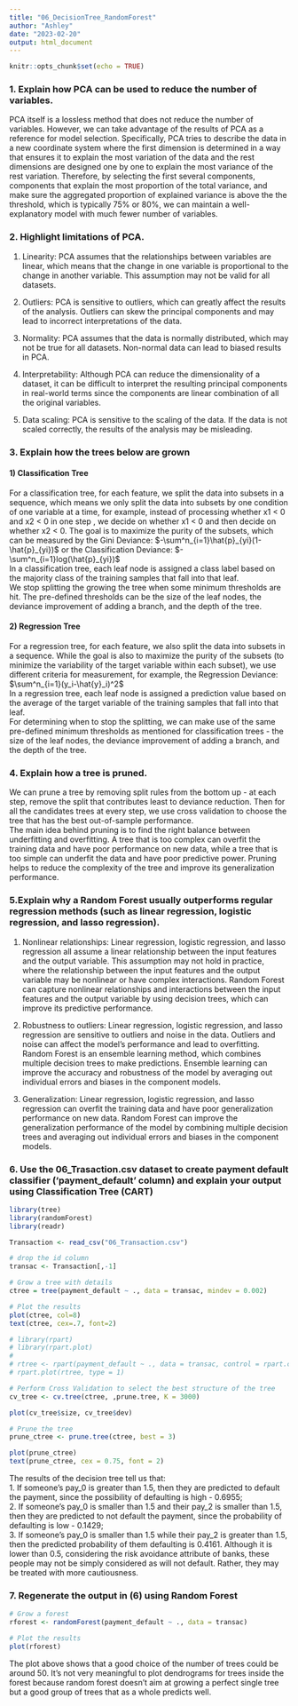 ---
title: "06_DecisionTree_RandomForest"
author: "Ashley"
date: "2023-02-20"
output: html_document
---

```{r setup, include=FALSE}
knitr::opts_chunk$set(echo = TRUE)
```


### 1. Explain how PCA can be used to reduce the number of variables.
PCA itself is a lossless method that does not reduce the number of variables. However, we can take advantage of the results of PCA as a reference for model selection. Specifically, PCA tries to describe the data in a new coordinate system where the first dimension is determined in a way that ensures it to explain the most variation of the data and the rest dimensions are designed one by one to explain the most variance of the rest variation. Therefore, by selecting the first several components, components that explain the most proportion of the total variance, and make sure the aggregated proportion of explained variance is above the the threshold, which is typically 75% or 80%, we can maintain a well-explanatory model with much fewer number of variables.

### 2. Highlight limitations of PCA.
1. Linearity: PCA assumes that the relationships between variables are linear, which means that the change in one variable is proportional to the change in another variable. This assumption may not be valid for all datasets.

2. Outliers: PCA is sensitive to outliers, which can greatly affect the results of the analysis. Outliers can skew the principal components and may lead to incorrect interpretations of the data.

3. Normality: PCA assumes that the data is normally distributed, which may not be true for all datasets. Non-normal data can lead to biased results in PCA.

4. Interpretability: Although PCA can reduce the dimensionality of a dataset, it can be difficult to interpret the resulting principal components in real-world terms since the components are linear combination of all the original variables.

5. Data scaling: PCA is sensitive to the scaling of the data. If the data is not scaled correctly, the results of the analysis may be misleading.


### 3. Explain how the trees below are grown
#### 1) Classification Tree
For a classification tree, for each feature, we split the data into subsets in a sequence, which means we only split the data into subsets by one condition of one variable at a time, for example, instead of processing whether x1 < 0 and x2 < 0 in one step , we decide on whether x1 < 0 and then decide on whether x2 < 0. The goal is to maximize the purity of the subsets, which can be measured by the Gini Deviance: $-\sum^n_{i=1}\hat{p}_{yi}(1-\hat{p}_{yi})$ or the Classification Deviance: $-\sum^n_{i=1}log(\hat{p}_{yi})$  
In a classification tree, each leaf node is assigned a class label based on the majority class of the training samples that fall into that leaf.  
We stop splitting the growing the tree when some minimum thresholds are hit. The pre-defined thresholds can be the size of the leaf nodes, the deviance improvement of adding a branch, and the depth of the tree.

#### 2) Regression Tree
For a regression tree, for each feature, we also split the data into subsets in a sequence. While the goal is also to maximize the purity of the subsets (to minimize the variability of the target variable within each subset), we use different criteria for measurement, for example, the Regression Deviance: $\sum^n_{i=1}(y_i-\hat{y}_i)^2$  
In a regression tree, each leaf node is assigned a prediction value based on the average of the target variable of the training samples that fall into that leaf.  
For determining when to stop the splitting, we can make use of the same pre-defined minimum thresholds as mentioned for classification trees - the size of the leaf nodes, the deviance improvement of adding a branch, and the depth of the tree.


### 4. Explain how a tree is pruned.
We can prune a tree by removing split rules from the bottom up - at each step, remove the split that contributes least to deviance reduction. Then for all the candidates trees at every step, we use cross validation to choose the tree that has the best out-of-sample performance.  
The main idea behind pruning is to find the right balance between underfitting and overfitting. A tree that is too complex can overfit the training data and have poor performance on new data, while a tree that is too simple can underfit the data and have poor predictive power. Pruning helps to reduce the complexity of the tree and improve its generalization performance.


### 5.Explain why a Random Forest usually outperforms regular regression methods (such as linear regression, logistic regression, and lasso regression).
1. Nonlinear relationships: Linear regression, logistic regression, and lasso regression all assume a linear relationship between the input features and the output variable. This assumption may not hold in practice, where the relationship between the input features and the output variable may be nonlinear or have complex interactions. Random Forest can capture nonlinear relationships and interactions between the input features and the output variable by using decision trees, which can improve its predictive performance.

2. Robustness to outliers: Linear regression, logistic regression, and lasso regression are sensitive to outliers and noise in the data. Outliers and noise can affect the model's performance and lead to overfitting. Random Forest is an ensemble learning method, which combines multiple decision trees to make predictions. Ensemble learning can improve the accuracy and robustness of the model by averaging out individual errors and biases in the component models.

3. Generalization: Linear regression, logistic regression, and lasso regression can overfit the training data and have poor generalization performance on new data. Random Forest can improve the generalization performance of the model by combining multiple decision trees and averaging out individual errors and biases in the component models.


### 6. Use the 06_Trasaction.csv dataset to create payment default classifier ('payment_default ' column) and explain your output using Classification Tree (CART)
```{r}
library(tree)
library(randomForest)
library(readr)

Transaction <- read_csv("06_Transaction.csv")

# drop the id column
transac <- Transaction[,-1]
```

```{r}
# Grow a tree with details
ctree = tree(payment_default ~ ., data = transac, mindev = 0.002)

# Plot the results
plot(ctree, col=8)
text(ctree, cex=.7, font=2)
```

```{r}
# library(rpart)
# library(rpart.plot)
# 
# rtree <- rpart(payment_default ~ ., data = transac, control = rpart.control(cp = 0.002), method = "class")
# rpart.plot(rtree, type = 1)
```


```{r}
# Perform Cross Validation to select the best structure of the tree
cv_tree <- cv.tree(ctree, ,prune.tree, K = 3000)

plot(cv_tree$size, cv_tree$dev)
```

```{r}
# Prune the tree
prune_ctree <- prune.tree(ctree, best = 3)

plot(prune_ctree)
text(prune_ctree, cex = 0.75, font = 2)
```

The results of the decision tree tell us that:  
1. If someone's pay_0 is greater than 1.5, then they are predicted to default the payment, since the possibility of defaulting is high - 0.6955;  
2. If someone's pay_0 is smaller than 1.5 and their pay_2 is smaller than 1.5, then they are predicted to not default the payment, since the probability of defaulting is low - 0.1429;  
3. If someone's pay_0 is smaller than 1.5 while their pay_2 is greater than 1.5, then the predicted probability of them defaulting is 0.4161. Although it is lower than 0.5, considering the risk avoidance attribute of banks, these people may not be simply considered as will not default. Rather, they may be treated with more cautiousness.


### 7. Regenerate the output in (6) using Random Forest
```{r}
# Grow a forest
rforest <- randomForest(payment_default ~ ., data = transac)

# Plot the results
plot(rforest)
```

The plot above shows that a good choice of the number of trees could be around 50. It's not very meaningful to plot dendrograms for trees inside the forest because random forest doesn't aim at growing a perfect single tree but a good group of trees that as a whole predicts well.